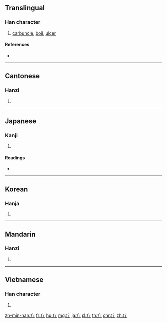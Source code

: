 ==Translingual==

===Han character===
{{Han char|rn=104|rad=疒|as=02|sn=7|four=00121|canj=KMN}}

# [[carbuncle]], [[boil]], [[ulcer]]

====References====
* {{Han ref|kx=0769.040|dkj=22019|dj=1179.070|hdz=42659.030|uh=7594|ud=30100|bh=CB6F|bd=52079}}

----

==Cantonese==

===Hanzi===
{{yue-hanzi|jyut=[[deng1]], [[ding1]]|y=deng1, ding1}}

# {{defn|lang=yue|sort=疒02}}

----

==Japanese==

===Kanji===
{{ja-kanji|grade=|rs=疒02}}

# {{defn|lang=ja|sort=疒02}}

====Readings====
* {{ja-readings|on=[[ちょう]] (chō)|kun=[[かさ]] (kasa)|nanori=}}

----

==Korean==

===Hanja===
{{ko-hanja|hangeul=정|eumhun=|rv=jeong|mr=chŏng|y=ceng}}

# {{defn|lang=ko|sort=疒02}}

----

==Mandarin==

===Hanzi===
{{cmn-hanzi|pin=[[dīng]] ([[ding1]])|wg=ting<sup>1</sup>}}

# {{defn|lang=cmn|sort=疒02}}

----

==Vietnamese==

===Han character===
{{vi-hantu|[[đinh]], [[đanh]]|rs=疒02}}

# {{defn|lang=vi|sort=疒02}}

[[zh-min-nan:疔]]
[[fr:疔]]
[[hu:疔]]
[[mg:疔]]
[[ja:疔]]
[[pl:疔]]
[[th:疔]]
[[chr:疔]]
[[zh:疔]]